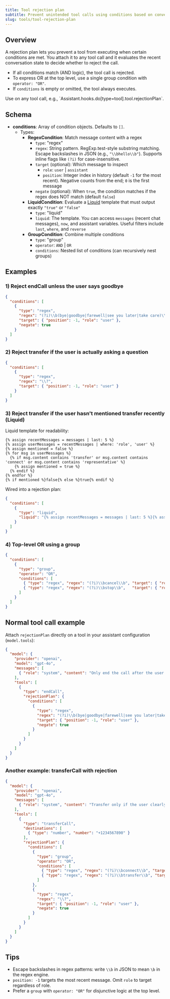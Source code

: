 ```yaml
---
title: Tool rejection plan
subtitle: Prevent unintended tool calls using conditions based on conversation state
slug: tools/tool-rejection-plan
---
```


## Overview

A rejection plan lets you prevent a tool from executing when certain conditions are met. You attach it to any tool call and it evaluates the recent conversation state to decide whether to reject the call.

- If all conditions match (AND logic), the tool call is rejected.
- To express OR at the top level, use a single group condition with `operator: "OR"`.
- If `conditions` is empty or omitted, the tool always executes.

<Note>
Use on any tool call, e.g., `Assistant.hooks.do[type=tool].tool.rejectionPlan`.
</Note>

## Schema

- **conditions**: Array of condition objects. Defaults to `[]`.
  - Types:
    - **RegexCondition**: Match message content with a regex
      - `type`: "regex"
      - `regex`: String pattern. RegExp.test-style substring matching. Escape backslashes in JSON (e.g., `"\\bhello\\b"`). Supports inline flags like `(?i)` for case-insensitive.
      - `target` (optional): Which message to inspect
        - `role`: `user` | `assistant`
        - `position`: Integer index in history (default `-1` for the most recent). Negative counts from the end; `0` is the first message
      - `negate` (optional): When `true`, the condition matches if the regex does NOT match (default `false`)
    - **LiquidCondition**: Evaluate a [Liquid](https://liquidjs.com/) template that must output exactly `"true"` or `"false"`
      - `type`: "liquid"
      - `liquid`: The template. You can access `messages` (recent chat messages), `now`, and assistant variables. Useful filters include `last`, `where`, and `reverse`
    - **GroupCondition**: Combine multiple conditions
      - `type`: "group"
      - `operator`: `AND` | `OR`
      - `conditions`: Nested list of conditions (can recursively nest groups)

## Examples

### 1) Reject endCall unless the user says goodbye

```json
{
  "conditions": [
    {
      "type": "regex",
      "regex": "(?i)\\b(bye|goodbye|farewell|see you later|take care)\\b",
      "target": { "position": -1, "role": "user" },
      "negate": true
    }
  ]
}
```

### 2) Reject transfer if the user is actually asking a question

```json
{
  "conditions": [
    {
      "type": "regex",
      "regex": "\\?",
      "target": { "position": -1, "role": "user" }
    }
  ]
}
```

### 3) Reject transfer if the user hasn't mentioned transfer recently (Liquid)

Liquid template for readability:

```liquid
{% assign recentMessages = messages | last: 5 %}
{% assign userMessages = recentMessages | where: 'role', 'user' %}
{% assign mentioned = false %}
{% for msg in userMessages %}
  {% if msg.content contains 'transfer' or msg.content contains 'connect' or msg.content contains 'representative' %}
    {% assign mentioned = true %}
  {% endif %}
{% endfor %}
{% if mentioned %}false{% else %}true{% endif %}
```

Wired into a rejection plan:

```json
{
  "conditions": [
    {
      "type": "liquid",
      "liquid": "{% assign recentMessages = messages | last: 5 %}{% assign userMessages = recentMessages | where: 'role', 'user' %}{% assign mentioned = false %}{% for msg in userMessages %}{% if msg.content contains 'transfer' or msg.content contains 'connect' or msg.content contains 'representative' %}{% assign mentioned = true %}{% endif %}{% endfor %}{% if mentioned %}false{% else %}true{% endif %}"
    }
  ]
}
```

### 4) Top-level OR using a group

```json
{
  "conditions": [
    {
      "type": "group",
      "operator": "OR",
      "conditions": [
        { "type": "regex", "regex": "(?i)\\bcancel\\b", "target": { "role": "user" } },
        { "type": "regex", "regex": "(?i)\\bstop\\b",   "target": { "role": "user" } }
      ]
    }
  ]
}
```

## Normal tool call example

Attach `rejectionPlan` directly on a tool in your assistant configuration (`model.tools`):

```json
{
  "model": {
    "provider": "openai",
    "model": "gpt-4o",
    "messages": [
      { "role": "system", "content": "Only end the call after the user says goodbye." }
    ],
    "tools": [
      {
        "type": "endCall",
        "rejectionPlan": {
          "conditions": [
            {
              "type": "regex",
              "regex": "(?i)\\b(bye|goodbye|farewell|see you later|take care)\\b",
              "target": { "position": -1, "role": "user" },
              "negate": true
            }
          ]
        }
      }
    ]
  }
}
```

### Another example: transferCall with rejection

```json
{
  "model": {
    "provider": "openai",
    "model": "gpt-4o",
    "messages": [
      { "role": "system", "content": "Transfer only if the user clearly asks to be connected." }
    ],
    "tools": [
      {
        "type": "transferCall",
        "destinations": [
          { "type": "number", "number": "+1234567890" }
        ],
        "rejectionPlan": {
          "conditions": [
            {
              "type": "group",
              "operator": "OR",
              "conditions": [
                { "type": "regex", "regex": "(?i)\\bconnect\\b", "target": { "role": "user" } },
                { "type": "regex", "regex": "(?i)\\btransfer\\b", "target": { "role": "user" } }
              ]
            },
            {
              "type": "regex",
              "regex": "\\?",
              "target": { "position": -1, "role": "user" },
              "negate": true
            }
          ]
        }
      }
    ]
  }
}
```

## Tips

- Escape backslashes in regex patterns: write `\\b` in JSON to mean `\b` in the regex engine.
- `position: -1` targets the most recent message. Omit `role` to target regardless of role.
- Prefer a `group` with `operator: "OR"` for disjunctive logic at the top level.